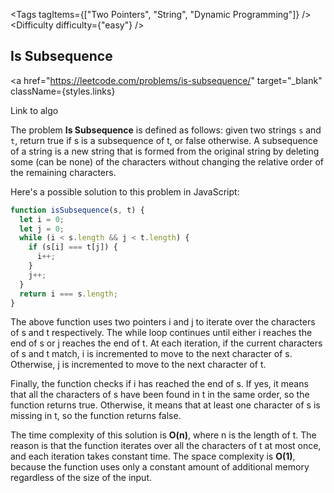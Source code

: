 
<Tags tagItems={["Two Pointers", "String", "Dynamic Programming"]} />
<Difficulty difficulty={"easy"} />
## Is Subsequence

<a
  href="https://leetcode.com/problems/is-subsequence/"
  target="_blank"
  className={styles.links}
>
  Link to algo
</a>

The problem **Is Subsequence** is defined as follows: given two strings `s` and `t`, return true if s is a subsequence of t, or false otherwise. A subsequence of a string is a new string that is formed from the original string by deleting some (can be none) of the characters without changing the relative order of the remaining characters.

Here's a possible solution to this problem in JavaScript:

```js
function isSubsequence(s, t) {
  let i = 0;
  let j = 0;
  while (i < s.length && j < t.length) {
    if (s[i] === t[j]) {
      i++;
    }
    j++;
  }
  return i === s.length;
}
```

The above function uses two pointers i and j to iterate over the characters of s and t respectively. The while loop continues until either i reaches the end of s or j reaches the end of t. At each iteration, if the current characters of s and t match, i is incremented to move to the next character of s. Otherwise, j is incremented to move to the next character of t.

Finally, the function checks if i has reached the end of s. If yes, it means that all the characters of s have been found in t in the same order, so the function returns true. Otherwise, it means that at least one character of s is missing in t, so the function returns false.

The time complexity of this solution is **O(n)**, where n is the length of t. The reason is that the function iterates over all the characters of t at most once, and each iteration takes constant time. The space complexity is **O(1)**, because the function uses only a constant amount of additional memory regardless of the size of the input.
